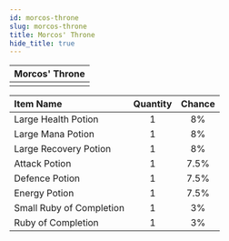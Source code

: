 ---
id: morcos-throne
slug: morcos-throne
title: Morcos' Throne
hide_title: true
---


| Morcos' Throne |
| :------------: |
| <MapIcon iconId="136"/> |

|Item Name|Quantity|Chance|
|:--|:-:|:-:|
| <ItemIcon iconId="1004" height="32" /> Large Health Potion|1|8%|
| <ItemIcon iconId="1007" height="32" /> Large Mana Potion|1|8%|
| <ItemIcon iconId="1010" height="32" /> Large Recovery Potion|1|8%|
| <ItemIcon iconId="1246" height="32" /> Attack Potion|1|7.5%|
| <ItemIcon iconId="1247" height="32" /> Defence Potion|1|7.5%|
| <ItemIcon iconId="1248" height="32" /> Energy Potion|1|7.5%|
| <ItemIcon iconId="2601" height="32" /> Small Ruby of Completion|1|3%|
| <ItemIcon iconId="2597" height="32" /> Ruby of Completion|1|3%|

